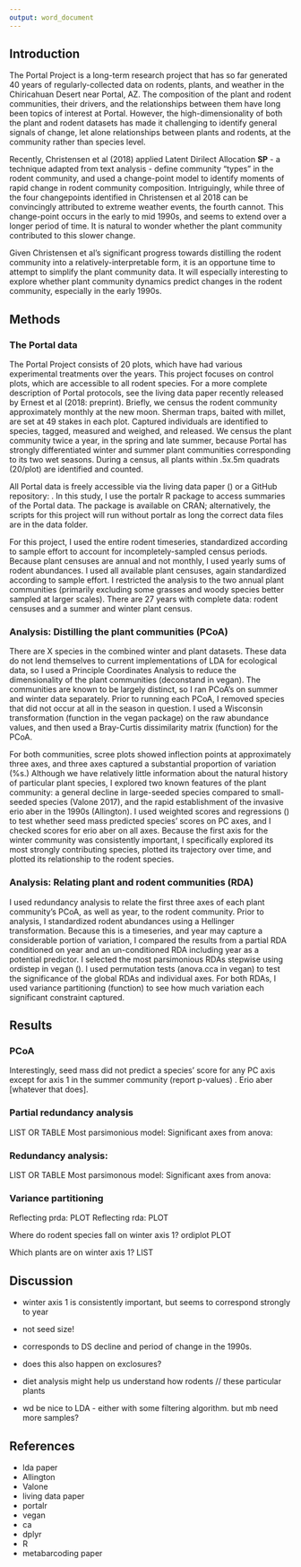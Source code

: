 ```yaml
---
output: word_document
---
```

## Introduction

The Portal Project is a long-term research project that has so far generated 40 years of regularly-collected data on rodents, plants, and weather in the Chiricahuan Desert near Portal, AZ. The composition of the plant and rodent communities, their drivers, and the relationships between them have long been topics of interest at Portal. However, the high-dimensionality of both the plant and rodent datasets has made it challenging to identify general signals of change, let alone relationships between plants and rodents, at the community rather than species level.

Recently, Christensen et al (2018) applied Latent Dirilect Allocation **SP** - a technique adapted from text analysis - define community "types" in the rodent community, and used a change-point model to identify moments of rapid change in rodent community composition. Intriguingly, while three of the four changepoints identified in Christensen et al 2018 can be convincingly attributed to extreme weather events, the fourth cannot. This change-point occurs in the early to mid 1990s, and seems to extend over a longer period of time. It is natural to wonder whether the plant community contributed to this slower change.

Given Christensen et al's significant progress towards distilling the rodent community into a relatively-interpretable form, it is an opportune time to attempt to simplify the plant community data. It will especially interesting to explore whether plant community dynamics predict changes in the rodent community, especially in the early 1990s.

## Methods

### The Portal data

The Portal Project consists of 20 plots, which have had various experimental treatments over the years. This project focuses on control plots, which are accessible to all rodent species. For a more complete description of Portal protocols, see the living data paper recently released by Ernest et al (2018: preprint). Briefly, we census the rodent community approximately monthly at the new moon. Sherman traps, baited with millet, are set at 49 stakes in each plot. Captured individuals are identified to species, tagged, measured and weighed, and released. We census the plant community twice a year, in the spring and late summer, because Portal has strongly differentiated winter and summer plant communities corresponding to its two wet seasons. During a census, all plants within .5x.5m quadrats (20/plot) are identified and counted.

All Portal data is freely accessible via the living data paper () or a GitHub repository: . In this study, I use the portalr R package to access summaries of the Portal data. The package is available on CRAN; alternatively, the scripts for this project will run without portalr as long the correct data files are in the data folder.

For this project, I used the entire rodent timeseries, standardized according to sample effort to account for incompletely-sampled census periods. Because plant censuses are annual and not monthly, I used yearly sums of rodent abundances. I used all available plant censuses, again standardized according to sample effort. I restricted the analysis to the two annual plant communities (primarily excluding some grasses and woody species better sampled at larger scales). There are 27 years with complete data: rodent censuses and a summer and winter plant census.

### Analysis: Distilling the plant communities (PCoA)

There are X species in the combined winter and plant datasets. These data do not lend themselves to current implementations of LDA for ecological data, so I used a Principle Coordinates Analysis to reduce the dimensionality of the plant communities (deconstand in vegan). The communities are known to be largely distinct, so I ran PCoA's on summer and winter data separately. Prior to running each PCoA, I removed species that did not occur at all in the season in question. I used a Wisconsin transformation (function in the vegan package) on the raw abundance values, and then used a Bray-Curtis dissimilarity matrix (function) for the PCoA.

For both communities, scree plots showed inflection points at approximately three axes, and three axes captured a substantial proportion of variation (%s.) Although we have relatively little information about the natural history of particular plant species, I explored two known features of the plant community: a general decline in large-seeded species compared to small-seeded species (Valone 2017), and the rapid establishment of the invasive erio aber in the 1990s (Allington). I used weighted scores and regressions () to test whether seed mass predicted species' scores on PC axes, and I checked scores for erio aber on all axes. Because the first axis for the winter community was consistently important, I specifically explored its most strongly contributing species, plotted its trajectory over time, and plotted its relationship to the rodent species.

### Analysis: Relating plant and rodent communities (RDA)

I used redundancy analysis to relate the first three axes of each plant community's PCoA, as well as year, to the rodent community. Prior to analysis, I standardized rodent abundances using a Hellinger transformation. Because this is a timeseries, and year may capture a considerable portion of variation, I compared the results from a partial RDA conditioned on year and an un-conditioned RDA including year as a potential predictor. I selected the most parsimonious RDAs stepwise using ordistep in vegan (). I used permutation tests (anova.cca in vegan) to test the significance of the global RDAs and individual axes. For both RDAs, I used variance partitioning (function) to see how much variation each significant constraint captured.

## Results

### PCoA
Interestingly, seed mass did not predict a species' score for any PC axis except for axis 1 in the summer community (report p-values) . Erio aber [whatever that does].

### Partial redundancy analysis
LIST OR TABLE
Most parsimonious model: 
Significant axes from anova:

### Redundancy analysis:
LIST OR TABLE
Most parsimonous model:
Significant axes from anova:

### Variance partitioning
Reflecting prda: PLOT
Reflecting rda: PLOT

Where do rodent species fall on winter axis 1? ordiplot PLOT

Which plants are on winter axis 1? LIST

## Discussion

* winter axis 1 is consistently important, but seems to correspond strongly to year 

* not seed size!

* corresponds to DS decline and period of change in the 1990s.

* does this also happen on exclosures? 

* diet analysis might help us understand how rodents // these particular plants

* wd be nice to LDA - either with some filtering algorithm. but mb need more samples?

## References
* lda paper
* Allington
* Valone
* living data paper
* portalr
* vegan
* ca
* dplyr
* R
* metabarcoding paper
